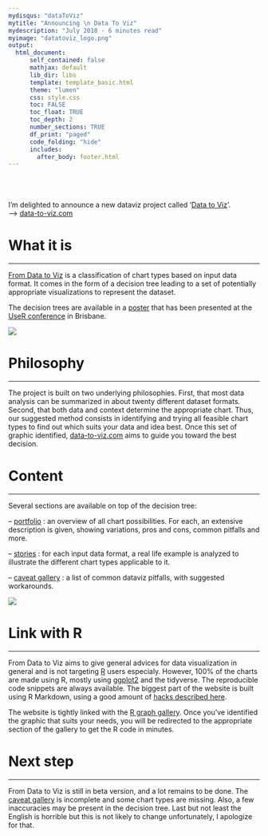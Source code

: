 ---
mydisqus: "dataToViz"
mytitle: "Announcing \n Data To Viz"
mydescription: "July 2018 - 6 minutes read"
myimage: "datatoviz_logo.png"
output:
  html_document:
      self_contained: false    
      mathjax: default
      lib_dir: libs
      template: template_basic.html
      theme: "lumen"
      css: style.css
      toc: FALSE
      toc_float: TRUE
      toc_depth: 2
      number_sections: TRUE
      df_print: "paged"
      code_folding: "hide"
      includes: 
        after_body: footer.html
---



<div class="mycontent">

<br><br><br>
I’m delighted to announce a new dataviz project called ‘[Data to Viz](https://www.data-to-viz.com)’.  
—> [data-to-viz.com](https://www.data-to-viz.com)


# What it is

***

[From Data to Viz](https://www.data-to-viz.com) is a classification of chart types based on input data format. It comes in the form of a decision tree leading to a set of potentially appropriate visualizations to represent the dataset.
 
The decision trees are available in a [poster](https://www.data-to-viz.com/poster.html) that has been presented at the [UseR conference](https://user2018.r-project.org/) in Brisbane.

![](img/poster_medium.png)


# Philosophy

***
The project is built on two underlying philosophies. First, that most data analysis can be summarized in about twenty different dataset formats. Second, that both data and context determine the appropriate chart.
Thus, our suggested method consists in identifying and trying all feasible chart types to find out which suits your data and idea best.
Once this set of graphic identified, [data-to-viz.com](https://www.data-to-viz.com) aims to guide you toward the best decision.




# Content

***

Several sections are available on top of the decision tree:

– [portfolio](https://www.data-to-viz.com/index.html#portfolio) : an overview of all chart possibilities. For each, an extensive description is given, showing variations, pros and cons, common pitfalls and more.

– [stories](https://www.data-to-viz.com/index.html#story) : for each input data format, a real life example is analyzed to illustrate the different chart types applicable to it.

– [caveat gallery](https://www.data-to-viz.com/caveats.html) : a list of common dataviz pitfalls, with suggested workarounds.
 
![](img/caveat_gallery_overview.png)


# Link with R

***
From Data to Viz aims to give general advices for data visualization in general and is not targeting [R](https://www.r-graph-gallery.com) users especialy. However, 100% of the charts are made using R, mostly using [ggplot2](https://www.r-graph-gallery.com/portfolio/ggplot2-package/) and the tidyverse. The reproducible code snippets are always available. The biggest part of the website is built using R Markdown, using a good amount of [hacks described here](https://holtzy.github.io/Pimp-my-rmd/).

The website is tightly linked with the [R graph gallery](https://www.r-graph-gallery.com/). Once you’ve identified the graphic that suits your needs, you will be redirected to the appropriate section of the gallery to get the R code in minutes.
 
 
 
# Next step

***

From Data to Viz is still in beta version, and a lot remains to be done. The [caveat gallery](http://www.data-to-viz.com/caveats.html) is incomplete and some chart types are missing. Also, a few inaccuracies may be present in the decision tree. Last but not least the English is horrible but this is not likely to change unfortunately, I apologize for that.



<br>

</div>















